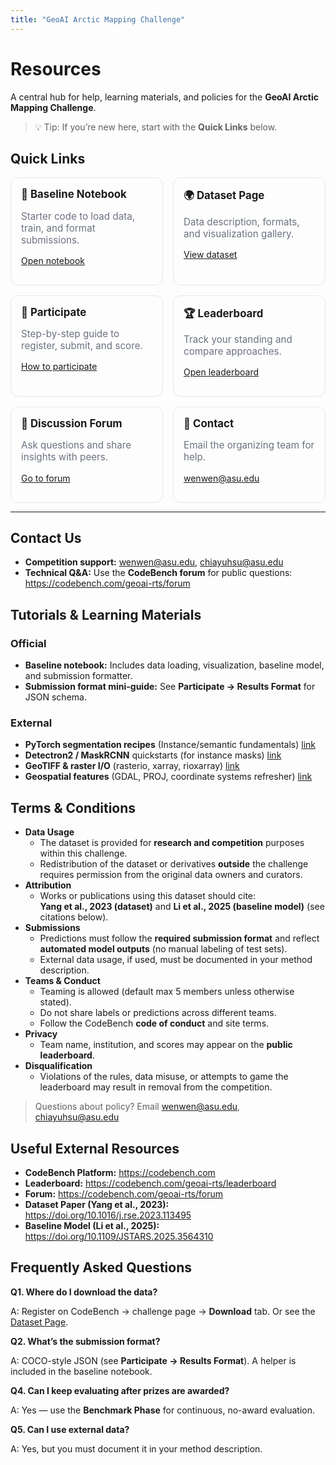 ```yaml
---
title: "GeoAI Arctic Mapping Challenge"
---
```


# Resources

A central hub for help, learning materials, and policies for the **GeoAI Arctic Mapping Challenge**.

> 💡 Tip: If you’re new here, start with the **Quick Links** below.

## Quick Links

<style>
  .card-grid { display:grid; gap:1rem; grid-template-columns:repeat(auto-fit,minmax(220px,1fr)); }
  .card { border:1px solid #e5e7eb; border-radius:12px; padding:1rem; }
  .card h3 { margin:0 0 .25rem 0; font-size:1.05rem; }
  .muted { color:#6b7280; font-size:.95rem; }
</style>

<div class="card-grid">

<div class="card">
  <h3>📘 Baseline Notebook</h3>
  <p class="muted">Starter code to load data, train, and format submissions.</p>
  <p><a href="../assets/baseline_notebook.ipynb">Open notebook</a></p>
</div>

<div class="card">
  <h3>🌍 Dataset Page</h3>
  <p class="muted">Data description, formats, and visualization gallery.</p>
  <p><a href="./dataset.qmd">View dataset</a></p>
</div>

<div class="card">
  <h3>🧭 Participate</h3>
  <p class="muted">Step-by-step guide to register, submit, and score.</p>
  <p><a href="./participate.qmd">How to participate</a></p>
</div>

<div class="card">
  <h3>🏆 Leaderboard</h3>
  <p class="muted">Track your standing and compare approaches.</p>
  <p><a href="https://codebench.com/geoai-rts/leaderboard">Open leaderboard</a></p>
</div>

<div class="card">
  <h3>💬 Discussion Forum</h3>
  <p class="muted">Ask questions and share insights with peers.</p>
  <p><a href="https://codebench.com/geoai-rts/forum">Go to forum</a></p>
</div>

<div class="card">
  <h3>📧 Contact</h3>
  <p class="muted">Email the organizing team for help.</p>
  <p><a href="mailto:wenwen@asu.edu">wenwen@asu.edu</a></p>
</div>

</div>

---

## Contact Us

- **Competition support:** [wenwen@asu.edu](mailto:wenwen@asu.edu), [chiayuhsu@asu.edu](mailto:chiayuhsu@asu.edu)
- **Technical Q&A:** Use the **CodeBench forum** for public questions: <https://codebench.com/geoai-rts/forum>  

## Tutorials & Learning Materials

### Official
- **Baseline notebook:** 
  Includes data loading, visualization, baseline model, and submission formatter.
- **Submission format mini-guide:** See **Participate → Results Format** for JSON schema.

### External
- **PyTorch segmentation recipes** (Instance/semantic fundamentals) [link](https://docs.pytorch.org/tutorials/intermediate/torchvision_tutorial.html)
- **Detectron2 / MaskRCNN** quickstarts (for instance masks) [link](https://detectron2.readthedocs.io/en/stable/tutorials/getting_started.html)
- **GeoTIFF & raster I/O** (rasterio, xarray, rioxarray) [link](https://rasterio.readthedocs.io/en/stable/quickstart.html)
- **Geospatial features** (GDAL, PROJ, coordinate systems refresher) [link](https://gdal.org/programs/gdalinfo.html)

## Terms & Conditions 

- **Data Usage**
  - The dataset is provided for **research and competition** purposes within this challenge.
  - Redistribution of the dataset or derivatives **outside** the challenge requires permission from the original data owners and curators.

- **Attribution**
  - Works or publications using this dataset should cite:  
    **Yang et al., 2023 (dataset)** and **Li et al., 2025 (baseline model)** (see citations below).

- **Submissions**
  - Predictions must follow the **required submission format** and reflect **automated model outputs** (no manual labeling of test sets).
  - External data usage, if used, must be documented in your method description.

- **Teams & Conduct**
  - Teaming is allowed (default max 5 members unless otherwise stated).
  - Do not share labels or predictions across different teams.  
  - Follow the CodeBench **code of conduct** and site terms.

- **Privacy**
  - Team name, institution, and scores may appear on the **public leaderboard**.

- **Disqualification**
  - Violations of the rules, data misuse, or attempts to game the leaderboard may result in removal from the competition.

> Questions about policy? Email [wenwen@asu.edu](mailto:wenwen@asu.edu), [chiayuhsu@asu.edu](mailto:chiayuhsu@asu.edu)

## Useful External Resources

- **CodeBench Platform:** <https://codebench.com>  
- **Leaderboard:** <https://codebench.com/geoai-rts/leaderboard>  
- **Forum:** <https://codebench.com/geoai-rts/forum>  
- **Dataset Paper (Yang et al., 2023):** <https://doi.org/10.1016/j.rse.2023.113495>  
- **Baseline Model (Li et al., 2025):** <https://doi.org/10.1109/JSTARS.2025.3564310>

## Frequently Asked Questions 

**Q1. Where do I download the data?**

A: Register on CodeBench → challenge page → **Download** tab. Or see the [Dataset Page](./dataset.qmd).

**Q2. What’s the submission format?**

A: COCO-style JSON (see **Participate → Results Format**). A helper is included in the baseline notebook.

**Q4. Can I keep evaluating after prizes are awarded?**

A: Yes — use the **Benchmark Phase** for continuous, no-award evaluation.

**Q5. Can I use external data?**

A: Yes, but you must document it in your method description.

